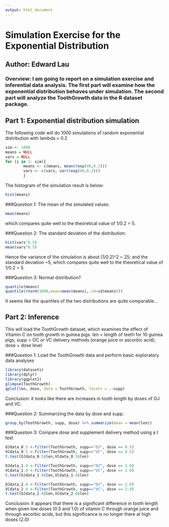 ```yaml
---
output: html_document
---
```

# Simulation Exercise for the Exponential Distribution
## Author: Edward Lau

### Overview: I am going to report on a simulation exercise and inferential data analysis. The first part will examine how the exponential distribution behaves under simulation. The second part will analyze the ToothGrowth data in the R dataset package.

## Part 1: Exponential distribution simulation

The following code will do 1000 simulations of random exponential distribution with lambda = 0.2
```r
sim <- 1000
means = NULL
vars = NULL
for (i in 1: sim){
        means <- c(means, mean(rexp(40,0.2)))
        vars <- c(vars, var(rexp(40,0.2)))
        }
```

The histogram of the simulation result is below:
```r
hist(means)
```

###Question 1: The mean of the simulated values:
```r
mean(means)
```
which compares quite well to the theoretical value of 1/0.2 = 5.

###Question 2: The standard deviation of the distribution:
```r
hist(vars^0.5)
mean(vars^0.5)
```
Hence the variance of the simulation is about (1/0.2)^2 ~ 25; and the standard deviation ~5, which compares quite well to the theoretical value of 1/0.2 = 5.

###Question 3: Normal distribution?
```r
quantile(means)
quantile(rnorm(1000,mean=mean(means), sd=sd(means)))
```
It seems like the quantiles of the two distributions are quite comparable...

## Part 2: Inference
This will load the ToothGrowth dataset, which examines the effect of Vitamin C on tooth growth in guinea pigs. len = length of teeth for 10 guinea pigs; supp = OC or VC delivery methods (orange juice or ascorbic acid); dose = dose level

###Question 1: Load the ToothGrowth data and perform basic exploratory data analyses
```r
library(datasets)
library(dplyr)
library(ggplot2)
glimpse(ToothGrowth)
qplot(len, dose, data = ToothGrowth, facets = .~supp)
```
Conclusion: it looks like there are increases in tooth length by doses of OJ and VC. 

###Question 2: Summarizing the data by dose and supp.
```r
group_by(ToothGrowth, supp, dose) %>% summarize(mean = mean(len))
```

###Question 3: Compare dose and supplement delivery method using a t test
```r
OJdata_0.5 <-filter(ToothGrowth, supp=="OJ", dose == 0.5)
VCdata_0.5 <-filter(ToothGrowth, supp=="VC", dose == 0.5)
t.test(OJdata_0.5$len,VCdata_0.5$len)

OJdata_1.0 <-filter(ToothGrowth, supp=="OJ", dose == 1.0)
VCdata_1.0 <-filter(ToothGrowth, supp=="VC", dose == 1.0)
t.test(OJdata_1.0$len,VCdata_1.0$len)

OJdata_2.0 <-filter(ToothGrowth, supp=="OJ", dose == 2.0)
VCdata_2.0 <-filter(ToothGrowth, supp=="VC", dose == 2.0)
t.test(OJdata_2.0$len,VCdata_2.0$len)
```
Conclusion: it appears that there is a significant difference in tooth length when given low doses (0.5 and 1.0) of vitamin C through orange juice and through ascorbic acids, but this significance is no longer there at high doses (2.0)

